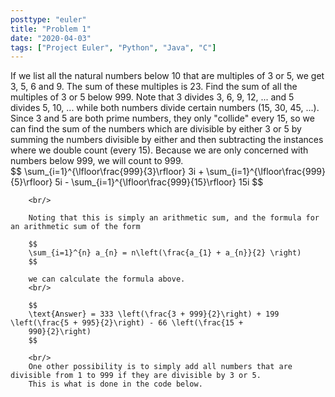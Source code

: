 ```yaml
---
posttype: "euler"
title: "Problem 1"
date: "2020-04-03"
tags: ["Project Euler", "Python", "Java", "C"]
---
```



<Card title="Problem 1 - Multiples of 3 and 5">
    If we list all the natural numbers below 10 that are multiples
    of 3 or 5, we get 3, 5, 6 and 9. The sum of these multiples is 23.
    Find the sum of all the multiples of 3 or 5 below 999.
</Card>

<EulerSolution>
        Note that 3 divides 3, 6, 9, 12, ... and 5 divides 5, 10, ... while both numbers divide certain
        numbers (15, 30, 45, ...). Since 3 and 5 are both prime numbers, they only "collide" every 15, so we can find the
        sum of the numbers which are divisible by either 3 or 5 by summing the numbers divisible by either and then
        subtracting the instances where we double count (every 15). Because we are only concerned with numbers below 999, we
        will count to 999.
        <br />
        $$
        \sum_{i=1}^{\lfloor\frac{999}{3}\rfloor} 3i + \sum_{i=1}^{\lfloor\frac{999}{5}\rfloor} 5i -
        \sum_{i=1}^{\lfloor\frac{999}{15}\rfloor} 15i
        $$

        <br/>

        Noting that this is simply an arithmetic sum, and the formula for an arithmetic sum of the form

        $$
        \sum_{i=1}^{n} a_{n} = n\left(\frac{a_{1} + a_{n}}{2} \right)
        $$

        we can calculate the formula above.
        <br/>

        $$
        \text{Answer} = 333 \left(\frac{3 + 999}{2}\right) + 199 \left(\frac{5 + 995}{2}\right) - 66 \left(\frac{15 +
        990}{2}\right)
        $$

        <br/>
        One other possibility is to simply add all numbers that are divisible from 1 to 999 if they are divisible by 3 or 5.
        This is what is done in the code below.
</EulerSolution>